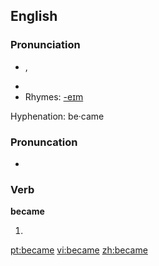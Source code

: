 ==English==

{{rank|point|letter|become|348|became|second|United|free}}

===Pronunciation===
*{{IPA|/bɪˈkeɪm/}}, {{SAMPA|/bI"keIm/}}
*{{audio|en-us-became.ogg|Audio (US)}}
*Rhymes: [[Rhymes:English:-eɪm|-eɪm]]
Hyphenation: be·came

===Pronuncation===
*{{IPA|/bəˈkeɪm/}}

===Verb===
'''became'''

# {{simple past of|become}}

[[pt:became]]
[[vi:became]]
[[zh:became]]